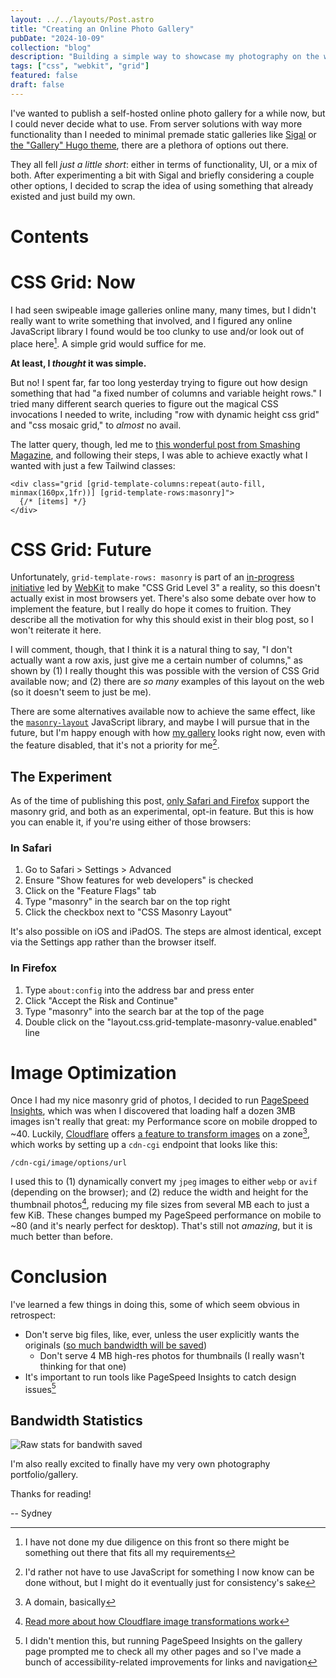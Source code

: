```yaml
---
layout: ../../layouts/Post.astro
title: "Creating an Online Photo Gallery"
pubDate: "2024-10-09"
collection: "blog"
description: "Building a simple way to showcase my photography on the web; and: please make CSS Masonry Grid a reality!"
tags: ["css", "webkit", "grid"]
featured: false
draft: false
---
```



I've wanted to publish a self-hosted online photo gallery for a while now, but I could never decide what to use. From server solutions with way more functionality than I needed to minimal premade static galleries like [Sigal](http://sigal.saimon.org/en/latest/) or [the "Gallery" Hugo theme](https://themes.gohugo.io/themes/hugo-theme-gallery/), there are a plethora of options out there.

They all fell _just a little short_: either in terms of functionality, UI, or a mix of both. After experimenting a bit with Sigal and briefly considering a couple other options, I decided to scrap the idea of using something that already existed and just build my own.

# Contents

# CSS Grid: Now

I had seen swipeable image galleries online many, many times, but I didn't really want to write something that involved, and I figured any online JavaScript library I found would be too clunky to use and/or look out of place here[^1]. A simple grid would suffice for me.

**At least, I _thought_ it was simple.**

But no! I spent far, far too long yesterday trying to figure out how design something that had "a fixed number of columns and variable height rows." I tried many different search queries to figure out the magical CSS invocations I needed to write, including "row with dynamic height css grid" and "css mosaic grid," to _almost_ no avail.

The latter query, though, led me to [this wonderful post from Smashing Magazine](https://www.smashingmagazine.com/native-css-masonry-layout-css-grid/), and following their steps, I was able to achieve exactly what I wanted with just a few Tailwind classes:

```tsx
<div class="grid [grid-template-columns:repeat(auto-fill, minmax(160px,1fr))] [grid-template-rows:masonry]">
  {/* [items] */}
</div>
```

# CSS Grid: Future

Unfortunately, `grid-template-rows: masonry` is part of an [in-progress initiative](https://webkit.org/blog/15269/help-us-invent-masonry-layouts-for-css-grid-level-3/) led by [WebKit](https://webkit.org) to make "CSS Grid Level 3" a reality, so this doesn't actually exist in most browsers yet. There's also some debate over how to implement the feature, but I really do hope it comes to fruition. They describe all the motivation for why this should exist in their blog post, so I won't reiterate it here.

I will comment, though, that I think it is a natural thing to say, "I don't actually want a row axis, just give me a certain number of columns," as shown by (1) I really thought this was possible with the version of CSS Grid available now; and (2) there are _so many_ examples of this layout on the web (so it doesn't seem to just be me).

There are some alternatives available now to achieve the same effect, like the [`masonry-layout`](https://masonry.desandro.com) JavaScript library, and maybe I will pursue that in the future, but I'm happy enough with how [my gallery](/gallery) looks right now, even with the feature disabled, that it's not a priority for me[^2].

## The Experiment

As of the time of publishing this post, [only Safari and Firefox](https://developer.mozilla.org/en-US/docs/Web/CSS/CSS_grid_layout/Masonry_layout#browser_compatibility) support the masonry grid, and both as an experimental, opt-in feature. But this is how you can enable it, if you're using either of those browsers:

### In Safari

1. Go to Safari > Settings > Advanced
2. Ensure "Show features for web developers" is checked
3. Click on the "Feature Flags" tab
4. Type "masonry" in the search bar on the top right
5. Click the checkbox next to "CSS Masonry Layout"

It's also possible on iOS and iPadOS. The steps are almost identical, except via the Settings app rather than the browser itself.

### In Firefox

1. Type `about:config` into the address bar and press enter
2. Click "Accept the Risk and Continue"
3. Type "masonry" into the search bar at the top of the page
4. Double click on the "layout.css.grid-template-masonry-value.enabled" line

# Image Optimization

Once I had my nice masonry grid of photos, I decided to run [PageSpeed Insights](https://pagespeed.web.dev), which was when I discovered that loading half a dozen 3MB images isn't really that great: my Performance score on mobile dropped to ~40. Luckily, [Cloudflare](https://cloudflare.com) offers [a feature to transform images](https://developers.cloudflare.com/images/transform-images/) on a zone[^3], which works by setting up a `cdn-cgi` endpoint that looks like this:

```
/cdn-cgi/image/options/url
```

I used this to (1) dynamically convert my `jpeg` images to either `webp` or `avif` (depending on the browser); and (2) reduce the width and height for the thumbnail photos[^4], reducing my file sizes from several MB each to just a few KiB. These changes bumped my PageSpeed performance on mobile to ~80 (and it's nearly perfect for desktop). That's still not _amazing_, but it is much better than before.

# Conclusion

I've learned a few things in doing this, some of which seem obvious in retrospect:

- Don't serve big files, like, ever, unless the user explicitly wants the originals ([so much bandwidth will be saved](#bandwidth-statistics))
  - Don't serve 4 MB high-res photos for thumbnails (I really wasn't thinking for that one)
- It's important to run tools like PageSpeed Insights to catch design issues[^5]

## Bandwidth Statistics

<Image src={bandwidthStats} alt="Raw stats for bandwith saved" />

I'm also really excited to finally have my very own photography portfolio/gallery.

Thanks for reading!

-- Sydney

[^1]: I have not done my due diligence on this front so there might be something out there that fits all my requirements

[^2]: I'd rather not have to use JavaScript for something I now know can be done without, but I might do it eventually just for consistency's sake

[^3]: A domain, basically

[^4]: [Read more about how Cloudflare image transformations work](https://developers.cloudflare.com/images/transform-images/)

[^5]: I didn't mention this, but running PageSpeed Insights on the gallery page prompted me to check all my other pages and so I've made a bunch of accessibility-related improvements for links and navigation
